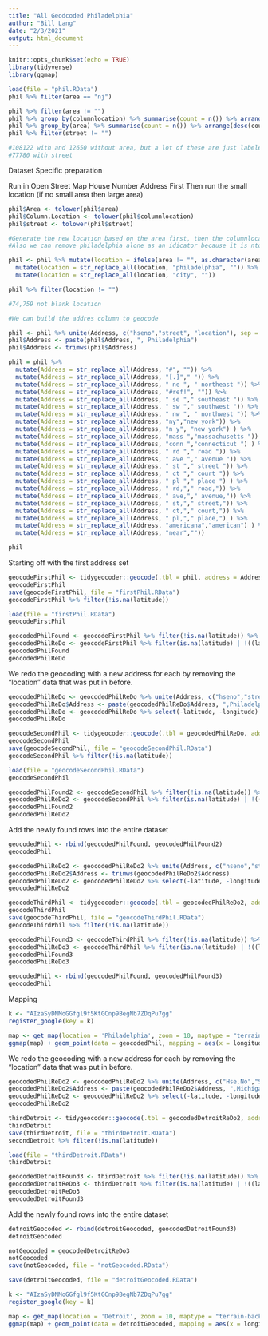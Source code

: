 ```yaml
---
title: "All Geodcoded Philadelphia"
author: "Bill Lang"
date: "2/3/2021"
output: html_document
---
```



```r
knitr::opts_chunk$set(echo = TRUE)
library(tidyverse)
library(ggmap)
```



```r
load(file = "phil.RData")
phil %>% filter(area == "nj")

```


```r
phil %>% filter(area != "")
phil %>% group_by(columnlocation) %>% summarise(count = n()) %>% arrange(desc(count))
phil %>% group_by(area) %>% summarise(count = n()) %>% arrange(desc(count))
phil %>% filter(street != "")

#108122 with and 12650 without area, but a lot of these are just labeled as Philadelphia
#77780 with street
```


Dataset Specific preparation

Run in Open Street Map
House Number Address First
Then run the small location (if no small area then large area)


```r
phil$Area <- tolower(phil$area)
phil$Column.Location <- tolower(phil$columnlocation)
phil$street <- tolower(phil$street)

#Generate the new location based on the area first, then the columnlocation 
#Also we can remove philadelphia alone as an idicator because it is nto helpful

phil <- phil %>% mutate(location = ifelse(area != "", as.character(area), as.character(columnlocation))) %>% mutate(location = str_replace_all(location, "philadelphia", "")) %>%
  mutate(location = str_replace_all(location, "philadelphia", "")) %>% 
  mutate(location = str_replace_all(location, "city", ""))

phil %>% filter(location != "")

#74,759 not blank location
```


```r
#We can build the addres column to geocode

phil <- phil %>% unite(Address, c("hseno","street", "location"), sep = " ",remove = FALSE)
phil$Address <- paste(phil$Address, ", Philadelphia")
phil$Address <- trimws(phil$Address)

phil = phil %>% 
  mutate(Address = str_replace_all(Address, "#", "")) %>% 
  mutate(Address = str_replace_all(Address, "[.]"," ")) %>%
  mutate(Address = str_replace_all(Address, " ne ", " northeast ")) %>% 
  mutate(Address = str_replace_all(Address, "#ref!", "")) %>% 
  mutate(Address = str_replace_all(Address, " se "," southeast ")) %>% 
  mutate(Address = str_replace_all(Address, " sw "," southwest ")) %>% 
  mutate(Address = str_replace_all(Address, " nw ", " northwest ")) %>% 
  mutate(Address = str_replace_all(Address, "ny","new york")) %>% 
  mutate(Address = str_replace_all(Address, "n y", "new york") ) %>% 
  mutate(Address = str_replace_all(Address, "mass ","massachusetts ")) %>% 
  mutate(Address = str_replace_all(Address, "conn ","connecticut ") ) %>% 
  mutate(Address = str_replace_all(Address, " rd "," road ")) %>% 
  mutate(Address = str_replace_all(Address, " ave "," avenue ")) %>% 
  mutate(Address = str_replace_all(Address, " st "," street ")) %>% 
  mutate(Address = str_replace_all(Address, " ct "," court ")) %>%
  mutate(Address = str_replace_all(Address, " pl "," place ") ) %>%
  mutate(Address = str_replace_all(Address, " rd,"," road,")) %>% 
  mutate(Address = str_replace_all(Address, " ave,"," avenue,")) %>% 
  mutate(Address = str_replace_all(Address, " st,"," street,")) %>% 
  mutate(Address = str_replace_all(Address, " ct,"," court,")) %>%
  mutate(Address = str_replace_all(Address, " pl,"," place,") ) %>%
  mutate(Address = str_replace_all(Address, "americana","american") ) %>%
  mutate(Address = str_replace_all(Address, "near",""))

phil
```

Starting off with the first address set

```r
geocodeFirstPhil <- tidygeocoder::geocode(.tbl = phil, address = Address, method = "osm", lat = latitude, long = longitude)
geocodeFirstPhil
save(geocodeFirstPhil, file = "firstPhil.RData")
geocodeFirstPhil %>% filter(!is.na(latitude))
```

```r
load(file = "firstPhil.RData")
geocodeFirstPhil
```

```r
geocodedPhilFound <- geocodeFirstPhil %>% filter(!is.na(latitude)) %>% filter( ((latitude > 39.45 & latitude < 40.45) & (longitude > -76 & longitude < -74.3)) )
geocodedPhilReDo <- geocodeFirstPhil %>% filter(is.na(latitude) | !((latitude > 39.45 & latitude < 40.45) & (longitude > -76 & longitude < -74.3)) )
geocodedPhilFound
geocodedPhilReDo 
```

We redo the geocoding with a new address for each by removing the "location" data that was put in before.

```r
geocodedPhilReDo <- geocodedPhilReDo %>% unite(Address, c("hseno","street"), sep = " ",remove = FALSE)
geocodedPhilReDo$Address <- paste(geocodedPhilReDo$Address, ",Philadelphia") 
geocodedPhilReDo <- geocodedPhilReDo %>% select(-latitude, -longitude)
geocodedPhilReDo
```

```r
geocodeSecondPhil <- tidygeocoder::geocode(.tbl = geocodedPhilReDo, address = Address, method = "osm", lat = latitude, long = longitude)
geocodeSecondPhil
save(geocodeSecondPhil, file = "geocodeSecondPhil.RData")
geocodeSecondPhil %>% filter(!is.na(latitude))
```

```r
load(file = "geocodeSecondPhil.RData")
geocodeSecondPhil
```

```r
geocodedPhilFound2 <- geocodeSecondPhil %>% filter(!is.na(latitude)) %>% filter( ((latitude > 39.45 & latitude < 40.45) & (longitude > -76 & longitude < -74.3)) )
geocodedPhilReDo2 <- geocodeSecondPhil %>% filter(is.na(latitude) | !((latitude > 39.45 & latitude < 40.45) & (longitude > -76 & longitude < -74.45)) )
geocodedPhilFound2
geocodedPhilReDo2
```



Add the newly found rows into the entire dataset

```r
geocodedPhil <- rbind(geocodedPhilFound, geocodedPhilFound2)
geocodedPhil
```

```r
geocodedPhilReDo2 <- geocodedPhilReDo2 %>% unite(Address, c("hseno","street"), sep = " ",remove = FALSE)
geocodedPhilReDo2$Address <- trimws(geocodedPhilReDo2$Address) 
geocodedPhilReDo2 <- geocodedPhilReDo2 %>% select(-latitude, -longitude)
geocodedPhilReDo2
```

```r
geocodeThirdPhil <- tidygeocoder::geocode(.tbl = geocodedPhilReDo2, address = Address, method = "osm", lat = latitude, long = longitude)
geocodeThirdPhil
save(geocodeThirdPhil, file = "geocodeThirdPhil.RData")
geocodeThirdPhil %>% filter(!is.na(latitude))
```


```r
geocodedPhilFound3 <- geocodeThirdPhil %>% filter(!is.na(latitude)) %>% filter( ((latitude > 39.45 & latitude < 40.45) & (longitude > -76 & longitude < -74.3)) )
geocodedPhilReDo3 <- geocodeThirdPhil %>% filter(is.na(latitude) | !((latitude > 39.45 & latitude < 40.45) & (longitude > -76 & longitude < -74.45)) )
geocodedPhilFound3
geocodedPhilReDo3

geocodedPhil <- rbind(geocodedPhilFound, geocodedPhilFound3)
geocodedPhil
```


Mapping

```r
k <- "AIzaSyDNMoGGfgl9f5KtGCnp9BegNb7ZDqPu7gg"
register_google(key = k)
```

```r
map <- get_map(location = 'Philadelphia', zoom = 10, maptype = "terrain-background", source = 'google', color = 'color')
ggmap(map) + geom_point(data = geocodedPhil, mapping = aes(x = longitude, y = latitude, color = factor(location)), size = 0.1) + theme(legend.position = "none")
```




We redo the geocoding with a new address for each by removing the "location" data that was put in before.

```r
geocodedPhilReDo2 <- geocodedPhilReDo2 %>% unite(Address, c("Hse.No","Street"), sep = " ",remove = FALSE)
geocodedPhilReDo2$Address <- paste(geocodedPhilReDo2$Address, ",Michigan") 
geocodedPhilReDo2 <- geocodedPhilReDo2 %>% select(-latitude, -longitude)
geocodedPhilReDo2
```

```r
thirdDetroit <- tidygeocoder::geocode(.tbl = geocodedDetroitReDo2, address = Address, method = "osm", lat = latitude, long = longitude)
thirdDetroit
save(thirdDetroit, file = "thirdDetroit.RData")
secondDetroit %>% filter(!is.na(latitude))
```

```r
load(file = "thirdDetroit.RData")
thirdDetroit
```

```r
geocodedDetroitFound3 <- thirdDetroit %>% filter(!is.na(latitude)) %>% filter( ((latitude > 42 & latitude < 43) & (longitude > -84 & longitude < -82)) )
geocodedDetroitReDo3 <- thirdDetroit %>% filter(is.na(latitude) | !((latitude > 42 & latitude < 43) & (longitude > -84 & longitude < -82)) )
geocodedDetroitReDo3
geocodedDetroitFound3
```

Add the newly found rows into the entire dataset

```r
detroitGeocoded <- rbind(detroitGeocoded, geocodedDetroitFound3)
detroitGeocoded
```

```r
notGeocoded = geocodedDetroitReDo3
notGeocoded
save(notGeocoded, file = "notGeocoded.RData")
```

```r
save(detroitGeocoded, file = "detroitGeocoded.RData")
```



```r
k <- "AIzaSyDNMoGGfgl9f5KtGCnp9BegNb7ZDqPu7gg"
register_google(key = k)
```


```r
map <- get_map(location = 'Detroit', zoom = 10, maptype = "terrain-background", source = 'google', color = 'color')
ggmap(map) + geom_point(data = detroitGeocoded, mapping = aes(x = longitude, y = latitude, color = factor(location)), size = 0.1) + theme(legend.position = "none")
```

